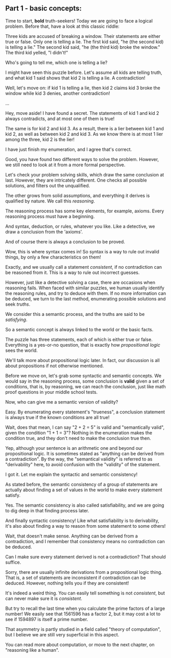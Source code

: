 
## Part 1 - basic concepts:

<Teacher>

Time to start, <b>**bold**</b> truth-seekers! Today we are going to face a logical problem. Before that, have a look at this classic riddle:

Three kids are accused of breaking a window. Their statements are either true or false. Only one is telling a lie.
The first kid said, "he (the second kid) is telling a lie."
The second kid said, "he (the third kid) broke the window."
The third kid yelled, "I didn't!"

Who's going to tell me, which one is telling a lie?

</Teacher>

<Student name="A">

I might have seen this puzzle before. Let's assume all kids are telling truth,
and what kid 1 said shows that kid 2 is telling a lie. A contradiction!

Well, let's move on: if kid 1 is telling a lie, then kid 2 claims kid 3 broke the window while
kid 3 denies, another contradiction!

...

</Student>

<Student name="B">

Hey, move aside! I have found a secret. The statements of kid 1 and kid 2
always contradicts, and at most one of them is true!

The same is for kid 2 and kid 3. As a result, there is a lier between kid 1
and kid 2, as well as between kid 2 and kid 3. As we know there is at most
1 lier among the three, kid 2 is the lier!

</Student>

<Student name="A">
I have just finish my enumeration, and I agree that's correct.
</Student>

<Teacher>

Good, you have found two different ways to solve the problem.
However, we still need to look at it from a more formal perspective.

Let's check your problem solving skills, which draw the same conclusion at last.
However, they are intricately different. One checks all possible solutions,
and filters out the unqualified.

The other grows from solid assumptions, and everything it derives is qualified
by nature. We call this *reasoning*.

The reasoning process has some key elements, for example, axioms.
Every reasoning process must have a beginning.

And syntax, deduction, or rules, whatever you like. Like a detective, we draw a conclusion
from the 'axioms'.

And of course there is always a conclusion to be proved.

</Teacher>

<Student>

Wow, this is where syntax comes in! So syntax is a way to rule out invalid
things, by only a few characteristics on them!

</Student>

<Teacher>

Exactly, and we usually call a statement *consistent*, if no contradiction
can be reasoned from it. This is a way to rule out incorrect guesses.

However, just like a detective solving a case, there are occasions when reasoning
fails. When faced with similar puzzles, we human usually identify the reasoning rules,
and try to deduce with them. If no more information can be deduced, we turn to the
last method, enumerating possible solutions and seek *truths*.

We consider this a semantic process, and the truths are said to be *satisfying*.

</Teacher>

<Student>

So a semantic concept is always linked to the world or the basic facts.

</Student>

<Teacher>

The puzzle has three statements, each of which is either true or false.
Everything is a yes-or-no question, that is exactly how *propositional logic* sees the world.

We'll talk more about propositional logic later. In fact, our discussion is all about
propositions if not otherwise mentioned.

Before we move on, let's grab some syntactic and semantic concepts. We would say
in the reasoning process, some conclusion is **valid** given a set of conditions,
that is, by reasoning, we can reach the conclusion, just like math proof questions
in your middle school tests.

Now, who can give me a semantic version of validity?

</Teacher>

<Student>

Easy. By enumerating every statement's "trueness", a conclusion statement is always true
if the known conditions are all true!

Wait, does that mean, I can say "2 + 2 = 5" is valid and "semantically valid",
given the condition "1 + 1 = 3"? Nothing in the enumeration makes the
condition true, and they don't need to make the conclusion true then.

</Student>

<Teacher>

Yep, although your sentence is an arithmetic one and beyond our propositional logic.
It is sometimes stated as "anything can be derived from a contradiction".
By the way, the "semantical validity" is referred to as "derivability" here,
to avoid confusion with the "validity" of the statement.

</Teacher>

<Student>

I got it. Let me explain the syntactic and semantic consistency!

As stated before, the semantic consistency of a group of statements are
actually about finding a set of values in the world to make every statement
satisfy.

</Student>

<Teacher>

Yes. The semantic consistency is also called satisfiability,
and we are going to dig deep in that finding process later.

</Teacher>

<Student>

And finally syntactic consistency! Like what satisfiability is to derivability,
it's also about finding a way to reason from some statement to some others!

Wait, that doesn't make sense. Anything can be derived from a contradiction,
and I remember that consistency means no contradiction can be deduced.

Can I make sure every statement derived is not a contradiction? That should suffice.

</Student>

<Teacher>

Sorry, there are usually infinite derivations from a propositional logic thing.
That is, a set of statements are inconsistent if contradiction can be deduced.
However, nothing tells you if they are consistent!

It's indeed a weird thing. You can easily tell something is not *consistent*,
but can never make sure it is *consistent*.

But try to recall the last time when you calculate the prime factors of a large number!
We easily see that 1561596 has a factor 2, but it may cost a lot to see if
1594897 is itself a prime number.

That asymmetry is partly studied in a field called "theory of computation",
but I believe we are still very superficial in this aspect.

</Teacher>

You can read more about computation, or move to the next chapter, on "reasoning like a human".